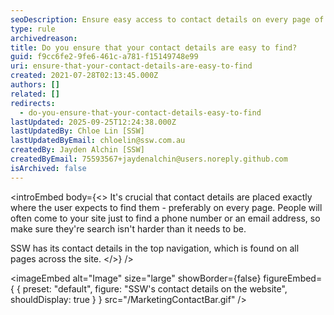 ```yaml
---
seoDescription: Ensure easy access to contact details on every page of your website, making it simple for visitors to find what they need.
type: rule
archivedreason:
title: Do you ensure that your contact details are easy to find?
guid: f9cc6fe2-9fe6-461c-a781-f15149748e99
uri: ensure-that-your-contact-details-are-easy-to-find
created: 2021-07-28T02:13:45.000Z
authors: []
related: []
redirects:
  - do-you-ensure-that-your-contact-details-easy-to-find
lastUpdated: 2025-09-25T12:24:38.000Z
lastUpdatedBy: Chloe Lin [SSW]
lastUpdatedByEmail: chloelin@ssw.com.au
createdBy: Jayden Alchin [SSW]
createdByEmail: 75593567+jaydenalchin@users.noreply.github.com
isArchived: false
---
```


<introEmbed
  body={<>
It's crucial that contact details are placed exactly where the user expects to find them - preferably on every page. People will often come to your site just to find a phone number or an email address, so make sure they're search isn't harder than it needs to be.

SSW has its contact details in the top navigation, which is found on all pages across the site.
  </>}
/>

<imageEmbed
  alt="Image"
  size="large"
  showBorder={false}
  figureEmbed={ {
    preset: "default",
    figure: "SSW's contact details on the website",
    shouldDisplay: true
  } }
  src="/MarketingContactBar.gif"
/>
